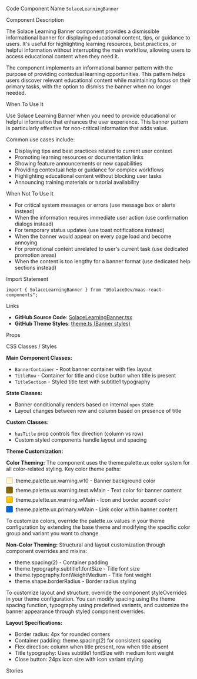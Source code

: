 
<Meta of={SolaceLearningBannerStories} />

<Title>Solace Learning Banner</Title>

<Description of={SolaceLearningBannerStories} />

<Subtitle>Code Component Name</Subtitle>
`SolaceLearningBanner`

<Subtitle>Component Description</Subtitle>

The Solace Learning Banner component provides a dismissible informational banner for displaying educational content, tips, or guidance to users. It's useful for highlighting learning resources, best practices, or helpful information without interrupting the main workflow, allowing users to access educational content when they need it.

The component implements an informational banner pattern with the purpose of providing contextual learning opportunities. This pattern helps users discover relevant educational content while maintaining focus on their primary tasks, with the option to dismiss the banner when no longer needed.

<Subtitle>When To Use It</Subtitle>

Use Solace Learning Banner when you need to provide educational or helpful information that enhances the user experience. This banner pattern is particularly effective for non-critical information that adds value.

Common use cases include:

- Displaying tips and best practices related to current user context
- Promoting learning resources or documentation links
- Showing feature announcements or new capabilities
- Providing contextual help or guidance for complex workflows
- Highlighting educational content without blocking user tasks
- Announcing training materials or tutorial availability

<Subtitle>When Not To Use It</Subtitle>

- For critical system messages or errors (use message box or alerts instead)
- When the information requires immediate user action (use confirmation dialogs instead)
- For temporary status updates (use toast notifications instead)
- When the banner would appear on every page load and become annoying
- For promotional content unrelated to user's current task (use dedicated promotion areas)
- When the content is too lengthy for a banner format (use dedicated help sections instead)

<Subtitle>Import Statement</Subtitle>

```tsx
import { SolaceLearningBanner } from "@SolaceDev/maas-react-components";
```

<Subtitle>Links</Subtitle>

- **GitHub Source Code**: [SolaceLearningBanner.tsx](https://github.com/SolaceDev/maas-react-components/blob/main/src/components/SolaceLearningBanner.tsx)
- **GitHub Theme Styles**: <a href="https://github.com/SolaceDev/maas-react-components/blob/main/src/resources/theme.ts#:~:text=Banner" target="_blank">theme.ts (Banner styles)</a>

<Subtitle>Props</Subtitle>

<ArgTypes of={SolaceLearningBannerStories} />

<Subtitle>CSS Classes / Styles</Subtitle>

**Main Component Classes:**

- `BannerContainer` - Root banner container with flex layout
- `TitleRow` - Container for title and close button when title is present
- `TitleSection` - Styled title text with subtitle1 typography

**State Classes:**

- Banner conditionally renders based on internal `open` state
- Layout changes between row and column based on presence of title

**Custom Classes:**

- `hasTitle` prop controls flex direction (column vs row)
- Custom styled components handle layout and spacing

**Theme Customization:**

**Color Theming:**
The component uses the theme.palette.ux color system for all color-related styling. Key color theme paths:

<div style="display: flex; align-items: center; margin: 8px 0;">
	<div style="width: 16px; height: 16px; background-color: #FFF3CD; border: 1px solid rgba(0,0,0,0.2); border-radius: 3px; margin-right: 8px;"></div>
	<span>theme.palette.ux.warning.w10 - Banner background color</span>
</div>
<div style="display: flex; align-items: center; margin: 8px 0;">
	<div style="width: 16px; height: 16px; background-color: #856404; border: 1px solid rgba(0,0,0,0.2); border-radius: 3px; margin-right: 8px;"></div>
	<span>theme.palette.ux.warning.text.wMain - Text color for banner content</span>
</div>
<div style="display: flex; align-items: center; margin: 8px 0;">
	<div style="width: 16px; height: 16px; background-color: #FFC107; border: 1px solid rgba(0,0,0,0.2); border-radius: 3px; margin-right: 8px;"></div>
	<span>theme.palette.ux.warning.wMain - Icon and border accent color</span>
</div>
<div style="display: flex; align-items: center; margin: 8px 0;">
	<div style="width: 16px; height: 16px; background-color: #0066CC; border: 1px solid rgba(0,0,0,0.2); border-radius: 3px; margin-right: 8px;"></div>
	<span>theme.palette.ux.primary.wMain - Link color within banner content</span>
</div>

To customize colors, override the palette.ux values in your theme configuration by extending the base theme and modifying the specific color group and variant you want to change.

**Non-Color Theming:**
Structural and layout customization through component overrides and mixins:

- theme.spacing(2) - Container padding
- theme.typography.subtitle1.fontSize - Title font size
- theme.typography.fontWeightMedium - Title font weight
- theme.shape.borderRadius - Border radius styling

To customize layout and structure, override the component styleOverrides in your theme configuration. You can modify spacing using the theme spacing function, typography using predefined variants, and customize the banner appearance through styled component overrides.

**Layout Specifications:**

- Border radius: 4px for rounded corners
- Container padding: theme.spacing(2) for consistent spacing
- Flex direction: column when title present, row when title absent
- Title typography: Uses subtitle1 fontSize with medium font weight
- Close button: 24px icon size with icon variant styling

<Subtitle>Stories</Subtitle>

<CustomStories />
